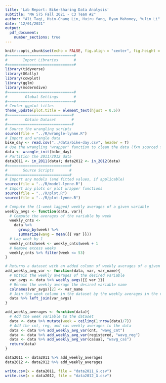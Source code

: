 ```yaml
---
title: 'Lab Report: Bike-Sharing Data Analysis'
subtitle: "MA 575 Fall 2021 - C3 Team #2"
author: "Ali Taqi, Hsin-Chang Lin, Huiru Yang, Ryan Mahoney, Yulin Li"
date: "12/01/2021"
output: 
  pdf_document: 
    number_sections: true
---
```


```r
knitr::opts_chunk$set(echo = FALSE, fig.align = "center", fig.height = 4, fig.width = 6)
#==============================#
#       Import Libraries       #
#==============================#
library(tidyverse)
library(GGally)
library(cowplot)
library(gglm)
library(moderndive)
#==============================#
#        Global Settings       #
#==============================#
# Center ggplot titles
theme_update(plot.title = element_text(hjust = 0.5))
#=============================#
#        Obtain Dataset       #
#=============================#
# Source the wrangling scripts
source(file = "../R/wrangle-lynne.R")
# Import and wrangle data
bike_day <- read.csv("../data/bike-day.csv", header = T)
# Use the wrangling "wrapper" function to clean the data (fxn sourced from wrangle.R)
data <- wrangle_init(bike_day)
# Partition the 2011/2012 data
data2011 <- in_2011(data); data2012 <- in_2012(data)
#============================#
#       Source Scripts       #
#============================#
# Import any models (and fitted values, if applicable)
source(file = "../R/model-lynne.R")
# Import any plots or plot wrapper functions
source(file = "../R/plot.R")
source(file = "../R/plot-lynne.R")
```

```r
# Compute the (1-week lagged) weekly averages of a given variable
weekly_avgs <- function(data, var){
  # Compute the averages of the variable by week
  weekly_cnts <- 
    data %>% 
      group_by(week) %>%
      summarize(wavg = mean({{ var }}))
  # Lag week by 1
  weekly_cnts$week <- weekly_cnts$week + 1
  # Remove excess weeks
  weekly_cnts %>% filter(week <= 53)
}

# Returns a dataset with an added column of weekly averages of a given variable
add_weekly_avg_var <- function(data, var, var_name){
  # Obtain the weekly averages of the desired variable
  var_avgs <- data %>% weekly_avgs({{ var }})
  # Rename the weekly average the desired variable name
  colnames(var_avgs)[2] <- var_name
  # Join the week column in the dataset by the weekly averages in the var_avgs dataframe
  data %>% left_join(var_avgs)
}

add_weekly_averages <- function(data){
  # Add the week variable to the dataset
  data <- data %>% mutate(week = ceiling(1:nrow(data)/7))
  # Add the cnt, reg, and cas weekly averages to the data
  data <- data %>% add_weekly_avg_var(cnt, "wavg_cnt")
  data <- data %>% add_weekly_avg_var(registered, "wavg_reg")
  data <- data %>% add_weekly_avg_var(casual, "wavg_cas")
  return(data)
}
```

```r
data2011 <- data2011 %>% add_weekly_averages
data2012 <- data2012 %>% add_weekly_averages
```

```r
write.csv(x = data2011, file = "data2011_G.csv")
write.csv(x = data2012, file = "data2012_G.csv")
```





